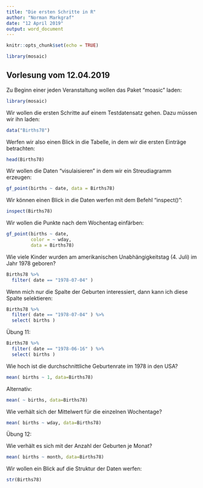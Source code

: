 ```yaml
---
title: "Die ersten Schritte in R"
author: "Norman Markgraf"
date: "12 April 2019"
output: word_document
---
```


```r
knitr::opts_chunk$set(echo = TRUE)

library(mosaic)

```

## Vorlesung vom 12.04.2019

Zu Beginn einer jeden Veranstaltung wollen das Paket "moasic" laden:

```r
library(mosaic)
```

Wir wollen die ersten Schritte auf einem Testdatensatz gehen. Dazu müssen wir ihn laden:

```r
data("Births78")
```


Werfen wir also einen Blick in die Tabelle, in dem wir die ersten Einträge betrachten:

```r
head(Births78)
```

Wir wollen die Daten "visulaisieren" in dem wir ein Streudiagramm erzeugen:

```r
gf_point(births ~ date, data = Births78)
```


Wir können einen Blick in die Daten werfen mit dem Befehl "inspect()":

```r
inspect(Births78)
```

Wir wollen die Punkte nach dem Wochentag einfärben:

```r
gf_point(births ~ date, 
         color = ~ wday,
         data = Births78)
```


Wie viele Kinder wurden am amerikanischen Unabhängigkeitstag (4. Juli) im Jahr 1978 geboren?

```r
Births78 %>% 
  filter( date == "1978-07-04" )
```


Wenn mich nur die Spalte der Geburten interessiert, dann kann ich diese Spalte selektieren:

```r
Births78 %>% 
  filter( date == "1978-07-04" ) %>%
  select( births )
```

Übung 11:

```r
Births78 %>% 
  filter( date == "1978-06-16" ) %>%
  select( births )

```


Wie hoch ist die durchschnittliche Geburtenrate im 1978 in den USA?

```r
mean( births ~ 1, data=Births78)
```

Alternativ:

```r
mean( ~ births, data=Births78)
```


Wie verhält sich der Mittelwert für die einzelnen Wochentage?

```r
mean( births ~ wday, data=Births78)
```


Übung 12:

Wie verhält es sich mit der Anzahl der Geburten je Monat?

```r
mean( births ~ month, data=Births78)
```


Wir wollen ein Blick auf die Struktur der Daten werfen:

```r
str(Births78)
```












